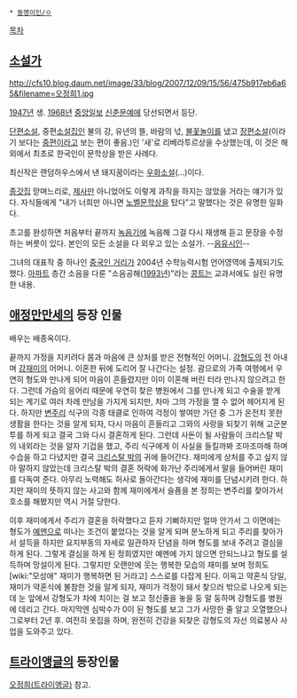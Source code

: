  * [[동명이인/ㅇ]]

[[목차]]
== [[소설가]] ==
http://cfs10.blog.daum.net/image/33/blog/2007/12/09/15/56/475b917eb6a65&filename=오정희1.jpg

[[1947년]] 생. [[1968년]] [[중앙일보]] [[신춘문예]]에 당선되면서 등단. 

[[단편소설]], 중편[[소설]]집인 불의 강, 유년의 뜰, 바람의 넋, [[불꽃놀이]]를 냈고 [[장편소설]](이라기 보다는 [[중편]]이라고 보는 편이 좋음.)인 '새'로 리베라투르상을 수상했는데, 이 것은 해외에서 최초로 한국인이 문학상을 받은 사례다. 

최신작은 랜덤하우스에서 낸 돼지꿈이라는 [[우화]]소설(...)이다. 

[[종갓집]] 맏며느리로, [[제사]]만 아니었어도 이렇게 과작을 하지는 않았을 거라는 얘기가 있다. 자식들에게 "내가 너희만 아니면 [[노벨문학상]]을 탔다"고 말했다는 것은 유명한 일화다.

초고를 완성하면 처음부터 끝까지 [[녹음기]]에 녹음해 그걸 다시 재생해 듣고 문장을 수정하는 버릇이 있다. 본인의 모든 소설을 다 외우고 있는 소설가. --[[음유시인]]--

그녀의 대표작 중 하나인 [[중국인 거리]]가 2004년 수학능력시험 언어영역에 출제되기도 했다. [[아파트]] 층간 소음을 다룬 "소음공해([[1993년]])"라는 [[콩트]]는 교과서에도 실린 유명한 내용. 

== [[애정만만세]]의 등장 인물 ==
배우는 배종옥이다.

끝까지 가정을 지키려다 몸과 마음에 큰 상처를 받은 전형적인 어머니. [[강형도]]의 전 아내며 [[강재미]]의 어머니. 이혼한 뒤에 도리어 잘 나간다는 설정. 괌으로의 가족 여행에서 우연히 형도와 만나게 되어 마음이 흔들렸지만 이미 이혼해 버린 터라 만나지 않으려고 한다. 그런데 가슴의 응어리 때문에 우연히 찾은 병원에서 그를 만나게 되고 수술을 받게 되는 계기로 여러 차례 만남을 가지게 되지만, 차마 그의 가정을 깰 수 없어 헤어지게 된다. 하지만 [[변주리]] 식구의 각종 태클로 인하여 걱정이 쌓여만 가던 중 그가 온전치 못한 생활을 한다는 것을 알게 되자, 다시 마음이 흔들리고 그와의 사랑을 되찾기 위해 고군분투를 하게 되고 결국 그와 다시 결혼하게 된다. 그런데 사돈이 될 사람들이 크리스탈 박의 내외라는 것을 알자 기겁을 했고, 주리 식구에게 이 사실을 들킬까봐 조마조마해 하며 수습을 하고 다녔지만 결국 [[크리스탈 박]]의 귀에 들어간다. 재미에게 상처를 주고 싶지 않아 말하지 않았는데 크리스탈 박의 결혼 허락에 화가난 주리에게서 말을 들어버린 재미를 다독여 준다. 아무리 노력해도 허사로 돌아간다는 생각에 재미를 단념시키려 한다. 하지만 재미의 뜻하지 않는 사고와 함께 재미에게서 슬픔을 본 정희는 변주리를 찾아가서 호소를 해봤지만 역시 거절 당한다. 

이후 재미에게서 주리가 결혼을 허락했다고 듣자 기뻐하지만 얼마 안가서 그 이면에는 형도가 [[예멘]]으로 떠나는 조건이 붙었다는 것을 알게 되며 분노하게 되고 주리를 찾아가서 설득을 하지만 요지부동의 자세로 일관하자 단념을 하며 형도를 보내 주려고 결심을 하게 된다. 그렇게 결심을 하게 된 정희였지만 예멘에 가지 않으면 안되느냐고 형도를 설득하며 망설이게 된다. 그렇지만 오랜만에 웃는 행복한 모습의 재미를 보며 정희도 [wiki:"모성애" 재미가 행복하면 된 거라고] 스스로를 다잡게 된다. 이윽고 약혼식 당일, 재미가 약혼식에 불참한 것을 알게 되자, 재미가 걱정이 돼서 찾으러 밖으로 나오게 되는데 눈 앞에서 강형도가 차에 치이는 걸 보고 정신줄을 놓을 둥 말 둥하며 강형도를 병원에 데리고 간다. 마지막엔 심박수가 0이 된 형도를 보고 그가 사망한 줄 알고 오열했으나 그로부터 2년 후. 여전히 옷집을 하며, 완전히 건강을 되찾은 강형도의 자선 의료봉사 사업을 도와주고 있다.

== [[트라이앵글(드라마)|트라이앵글]]의 등장인물 ==
[[오정희(트라이앵글)]] 참고.
